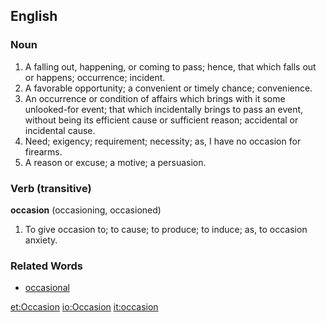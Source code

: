 ==English==
===Noun===
#A falling out, happening, or coming to pass; hence, that which falls out or happens; occurrence; incident.
#A favorable opportunity; a convenient or timely chance; convenience.
#An occurrence or condition of affairs which brings with it some unlooked-for event; that which incidentally brings to pass an event, without being its efficient cause or sufficient reason; accidental or incidental cause.
#Need; exigency; requirement; necessity; as, I have no occasion for firearms.
#A reason or excuse; a motive; a persuasion.

===Verb (transitive)===
'''occasion''' (occasioning, occasioned)
#To give occasion to; to cause; to produce; to induce; as, to occasion anxiety.

===Related Words===
*[[occasional]]

[[et:Occasion]]
[[io:Occasion]]
[[it:occasion]]